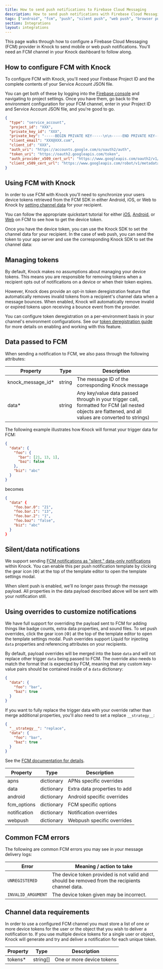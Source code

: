```yaml
---
title: How to send push notifications to Firebase Cloud Messaging
description: How to send push notifications with Firebase Cloud Messaging (FCM) and Knock.
tags: ["android", "fcm", "push", "silent push", "web push", "browser push"]
section: Integrations
layout: integrations
---
```


This page walks through how to configure a Firebase Cloud Messaging (FCM) provider in Knock to send mobile or web push notifications. You'll need an FCM channel in your Knock dashboard to follow along.

## How to configure FCM with Knock

To configure FCM with Knock, you'll need your Firebase Project ID and the complete contents of your Service Account JSON file.

You can get both of these by logging into the [Firebase console](https://console.firebase.google.com/) and navigating to project settings. Once you have them, go back to the environment configuration for your FCM channel, enter in your Project ID and Service Account JSON file, and you're good to go.

```json title="Example service account JSON"
{
  "type": "service_account",
  "project_id": "XXX",
  "private_key_id": "XXX",
  "private_key": "-----BEGIN PRIVATE KEY-----\n\n-----END PRIVATE KEY-----\n",
  "client_email": "XXX@XXX.com",
  "client_id": "XXX",
  "auth_uri": "https://accounts.google.com/o/oauth2/auth",
  "token_uri": "https://oauth2.googleapis.com/token",
  "auth_provider_x509_cert_url": "https://www.googleapis.com/oauth2/v1/certs",
  "client_x509_cert_url": "https://www.googleapis.com/robot/v1/metadata/x509/XXX"
}
```

## Using FCM with Knock

In order to use FCM with Knock you'll need to synchronize your users device tokens retrieved from the FCM SDK in either Android, iOS, or Web to Knock by [setting channel data](/managing-recipients/setting-channel-data) for your recipient.

You can follow the appropriate quickstart tutorial for either [iOS](https://firebase.google.com/docs/cloud-messaging/ios/client), [Android](https://firebase.google.com/docs/cloud-messaging/android/client), or [Web](https://firebase.google.com/docs/cloud-messaging/js/client) on FCM to see how to get the device token.

Once you have the device token, you can use the Knock SDK to set the channel data for your recipient. In the case of web push, you can send the token to your app server and use the corresponding Knock SDK to set the channel data:

<MultiLangCodeBlock
  snippet="users.setChannelData-push"
  title="Set FCM channel data for a user"
/>

## Managing tokens

By default, Knock makes no assumptions about managing your device tokens. This means you are responsible for removing tokens when a recipient opts out of notifications on a device or when their token expires.

However, Knock does provide an opt-in token deregistration feature that automatically removes invalid tokens from a recipient's channel data when a message bounces. When enabled, Knock will automatically remove invalid or expired tokens upon receiving a bounce event from the provider.

You can configure token deregistration on a per-environment basis in your channel's environment configurations. See our [token deregistration guide](/integrations/push/token-deregistration) for more details on enabling and working with this feature.

## Data passed to FCM

When sending a notification to FCM, we also pass through the following attributes:

| Property           | Type   | Description                                                                                                                                           |
| ------------------ | ------ | ----------------------------------------------------------------------------------------------------------------------------------------------------- |
| knock_message_id\* | string | The message ID of the corresponding Knock message                                                                                                     |
| data\*             | string | Any key/value data passed through in your trigger call, formatted for FCM (all nested objects are flattened, and all values are converted to strings) |

The following example illustrates how Knock will format your trigger data for FCM:

```json
{
  "data": {
    "foo": {
      "bar": [21, 13, 1],
      "baz": false
    },
    "biz": "abc"
  }
}
```

becomes

```json
{
  "data" {
    "foo.bar.0": "21",
    "foo.bar.1": "13",
    "foo.bar.2": "1",
    "foo.baz": "false",
    "biz": "abc"
  }
}
```

## Silent/data notifications

We support sending [FCM notifications as "silent," data-only notifications](https://firebase.google.com/docs/cloud-messaging/concept-options#data_messages) within Knock. You can enable this per push notification template by clicking the gear icon (⚙️) at the top of the template editor to open the template settings modal.

When silent push is enabled, we'll no longer pass through the message payload. All properties in the data payload described above will be sent with your notification still.

## Using overrides to customize notifications

We have full support for overriding the payload sent to FCM for adding things like badge counts, extra data properties, and sound files. To set push overrides, click the gear icon (⚙️) at the top of the template editor to open the template settings modal. Push overrides support Liquid for injecting `data` properties and referencing attributes on your recipients.

By default, payload overrides will be merged into the base `data` and will not replace other trigger `data` being passed to FCM. The override also needs to match the format that is expected by FCM, meaning that any custom key-value pairs should be contained inside of a `data` dictionary:

```json
{
  "data": {
    "foo": "bar",
    "baz": true
  }
}
```

If you want to fully replace the trigger data with your override rather than merge additional properties, you'll also need to set a replace `__strategy__`:

```json
{
  "__strategy__": "replace",
  "data": {
    "foo": "bar",
    "baz": true
  }
}
```

See the [FCM documentation for details](https://firebase.google.com/docs/reference/fcm/rest/v1/projects.messages).

| Property     | Type       | Description                  |
| ------------ | ---------- | ---------------------------- |
| apns         | dictionary | APNs specific overrides      |
| data         | dictionary | Extra data properties to add |
| android      | dictionary | Android specific overrides   |
| fcm_options  | dictionary | FCM specific options         |
| notification | dictionary | Notification overrides       |
| webpush      | dictionary | Webpush specific overrides   |

## Common FCM errors

The following are common FCM errors you may see in your message delivery logs:

| Error              | Meaning / action to take                                                                       |
| ------------------ | ---------------------------------------------------------------------------------------------- |
| `UNREGISTERED`     | The device token provided is not valid and should be removed from the recipients channel data. |
| `INVALID_ARGUMENT` | The device token given may be incorrect.                                                       |

## Channel data requirements

In order to use a configured FCM channel you must store a list of one or more device tokens for the user or the object that you wish to deliver a notification to. If you use multiple device tokens for a single user or object, Knock will generate and try and deliver a notification for each unique token.

| Property | Type     | Description               |
| -------- | -------- | ------------------------- |
| tokens\* | string[] | One or more device tokens |
